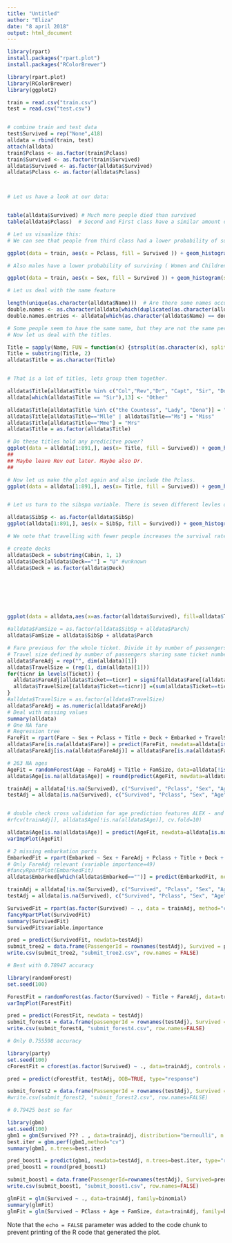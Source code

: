 ```yaml
---
title: "Untitled"
author: "Eliza"
date: "8 april 2018"
output: html_document
---
```


``` r
library(rpart)
install.packages("rpart.plot")
install.packages("RColorBrewer")

library(rpart.plot)
library(RColorBrewer)
library(ggplot2)

train = read.csv("train.csv")
test = read.csv("test.csv")


# combine train and test data
test$Survived = rep("None",418)
alldata = rbind(train, test)
attach(alldata)
train$Pclass <- as.factor(train$Pclass)
train$Survived <- as.factor(train$Survived)
alldata$Survived <- as.factor(alldata$Survived)
alldata$Pclass <- as.factor(alldata$Pclass)



# Let us have a look at our data:


table(alldata$Survived) # Much more people died than survived
table(alldata$Pclass)  # Second and First class have a similar amount of people, third has many. 

# Let us visualize this:
# We can see that people from third class had a lower probability of surviving than people from the other classes.

ggplot(data = train, aes(x = Pclass, fill = Survived )) + geom_histogram(stat = "count")

# Also males have a lower probability of surviving ( Women and Children first?)

ggplot(data = train, aes(x = Sex, fill = Survived )) + geom_histogram(stat = "count")

# Let us deal with the name feature

length(unique(as.character(alldata$Name)))  # Are there some names occurring two times?
double.names <- as.character(alldata[which(duplicated(as.character(alldata$Name))),"Name"])
double.names.entries <- alldata[which(as.character(alldata$Name) == double.names[1]|as.character(alldata$Name) == double.names[2]),]

# Some people seem to have the same name, but they are not the same person. 
# Now let us deal with the titles.

Title = sapply(Name, FUN = function(x) {strsplit(as.character(x), split='[,.]')[[1]][2]})
Title = substring(Title, 2)
alldata$Title = as.character(Title)


# That is a lot of titles, lets group them together.

alldata$Title[alldata$Title %in% c("Col","Rev","Dr", "Capt", "Sir", "Don", "Major", "Jonkheer","the Countess", "Lady", "Dona")] = "Sir"
alldata[which(alldata$Title == "Sir"),13] <- "Other"

alldata$Title[alldata$Title %in% c("the Countess", "Lady", "Dona")] = "Lady"
alldata$Title[alldata$Title=="Mlle" | alldata$Title=="Ms"] = "Miss"
alldata$Title[alldata$Title=="Mme"] = "Mrs"
alldata$Title = as.factor(alldata$Title)

# Do these titles hold any predicitve power?
ggplot(data = alldata[1:891,], aes(x= Title, fill = Survived)) + geom_histogram(stat = "count")
##
## Maybe leave Rev out later. Maybe also Dr.
##

# Now let us make the plot again and also include the Pclass.
ggplot(data = alldata[1:891,], aes(x= Title, fill = Survived)) + geom_histogram(stat = "count", binwidth = 0.6) + facet_wrap("Pclass")


# Let us turn to the sibspa variable. There is seven different levles of this variable. We will convert it into a factor and take a look at its predictive power.

alldata$SibSp <- as.factor(alldata$SibSp)
ggplot(alldata[1:891,], aes(x = SibSp, fill = Survived)) + geom_histogram(stat= "count", binwidth = 0.6) + facet_wrap(~Pclass+Title)

# We note that travelling with fewer people increases the survival rate in some cases. Especially for Master and Miss. 

# create decks
alldata$Deck = substring(Cabin, 1, 1)
alldata$Deck[alldata$Deck==""] = "U" #unknown
alldata$Deck = as.factor(alldata$Deck)







ggplot(data = alldata,aes(x=as.factor(alldata$Survived), fill=alldata$Title)) + geom_bar(stat="count") 

#alldata$FamSize = as.factor(alldata$SibSp + alldata$Parch)
alldata$FamSize = alldata$SibSp + alldata$Parch

# Fare previous for the whole ticket. Divide it by number of passengers per ticket to get fare per passenger. 
# Travel size defined by number of passengers sharing same ticket number. Similar to FamSize but takes friend groups into account
alldata$FareAdj = rep("", dim(alldata)[1])
alldata$TravelSize = (rep(1, dim(alldata)[1]))
for(ticnr in levels(Ticket)) {
  alldata$FareAdj[alldata$Ticket==ticnr] = signif(alldata$Fare[(alldata$Ticket==ticnr)]/sum(alldata$Ticket==ticnr),4)
  alldata$TravelSize[(alldata$Ticket==ticnr)] =(sum(alldata$Ticket==ticnr))
}
#alldata$TravelSize = as.factor(alldata$TravelSize)
alldata$FareAdj = as.numeric(alldata$FareAdj)
# Deal with missing values
summary(alldata)
# One NA fare
# Regression tree
FareFit = rpart(Fare ~ Sex + Pclass + Title + Deck + Embarked + TravelSize + FamSize, data=alldata[!is.na(alldata$Fare),], method="anova")
alldata$Fare[is.na(alldata$Fare)] = predict(FareFit, newdata=alldata[is.na(alldata$Fare),])
alldata$FareAdj[is.na(alldata$FareAdj)] = alldata$Fare[is.na(alldata$FareAdj)]/sum(alldata$Ticket == alldata$Ticket[is.na(alldata$FareAdj)])

# 263 NA ages
AgeFit = randomForest(Age ~ FareAdj + Title + FamSize, data=alldata[!is.na(alldata$Age),], importance=TRUE, ntrees=500)
alldata$Age[is.na(alldata$Age)] = round(predict(AgeFit, newdata=alldata[is.na(alldata$Age),]))

trainAdj = alldata[!is.na(Survived), c("Survived", "Pclass", "Sex", "Age","Embarked", "Deck", "Title", "FamSize", "FareAdj", "TravelSize")]
testAdj = alldata[is.na(Survived), c("Survived", "Pclass", "Sex", "Age","Embarked", "Deck", "Title", "FamSize", "FareAdj", "TravelSize")]


# double check cross validation for age prediction features ALEX - and check whether features correct
#rfcv(trainAdj[], alldata$Age[!is.na(alldata$Age)], cv.fold=10)

alldata$Age[is.na(alldata$Age)] = predict(AgeFit, newdata=alldata[is.na(alldata$Age),])
varImpPlot(AgeFit)

```

```r



# 2 missing embarkation ports
EmbarkedFit = rpart(Embarked ~ Sex + FareAdj + Pclass + Title + Deck + Age + FamSize + TravelSize, data=alldata[alldata$Embarked!="",], method="class", maxdepth=3) # decision tree with max depth of 3 to prevent overfitting
# Only FareAdj relevant (variable importance=49)
#fancyRpartPlot(EmbarkedFit)
alldata$Embarked[which(alldata$Embarked=="")] = predict(EmbarkedFit, newdata=alldata[alldata$Embarked=="",], type="class")

trainAdj = alldata[!is.na(Survived), c("Survived", "Pclass", "Sex", "Age","Embarked", "Deck", "Title", "FamSize", "FareAdj", "TravelSize")]
testAdj = alldata[is.na(Survived), c("Survived", "Pclass", "Sex", "Age","Embarked", "Deck", "Title", "FamSize", "FareAdj", "TravelSize")]

```




``` r
SurvivedFit = rpart(as.factor(Survived) ~ ., data = trainAdj, method="class")
fancyRpartPlot(SurvivedFit)
summary(SurvivedFit)
SurvivedFit$variable.importance

pred = predict(SurvivedFit, newdata=testAdj)
submit_tree2 = data.frame(PassengerId = rownames(testAdj), Survived = pred)
write.csv(submit_tree2, "submit_tree2.csv", row.names = FALSE)

# Best with 0.78947 accuracy

```

``` r
library(randomForest)
set.seed(100)

ForestFit = randomForest(as.factor(Survived) ~ Title + FareAdj, data=trainAdj, importance=TRUE, ntree=5000)
varImpPlot(ForestFit)

pred = predict(ForestFit, newdata = testAdj)
submit_forest4 = data.frame(passengerId = rownames(testAdj), Survived = pred)
write.csv(submit_forest4, "submit_forest4.csv", row.names=FALSE)

# Only 0.755598 accuracy

```

``` r
library(party)
set.seed(100)
cForestFit = cforest(as.factor(Survived) ~ ., data=trainAdj, controls = cforest_control(ntree=5000, mtry = 9))

pred = predict(cForestFit, testAdj, OOB=TRUE, type="response")

submit_forest2 = data.frame(PassengerId = rownames(testAdj), Survived = pred)
#write.csv(submit_forest2, "submit_forest2.csv", row.names=FALSE)

# 0.79425 best so far

```

``` r
library(gbm)
set.seed(100)
gbm1 = gbm(Survived ??? . , data=trainAdj, distribution="bernoulli", n.trees=10000, cv.folds=5, interaction.depth=4)
best.iter = gbm.perf(gbm1,method="cv")
summary(gbm1, n.trees=best.iter)

pred_boost1 = predict(gbm1, newdata=testAdj, n.trees=best.iter, type="response")
pred_boost1 = round(pred_boost1)

submit_boost1 = data.frame(PassengerId=rownames(testAdj), Survived=pred_boost1)
write.csv(submit_boost1, "submit_boost1.csv", row.names=FALSE)

```


``` r
glmFit = glm(Survived ~ ., data=trainAdj, family=binomial)
summary(glmFit)
glmFit = glm(Survived ~ PClass + Age + FamSize, data=trainAdj, family=binomial)

```

Note that the `echo = FALSE` parameter was added to the code chunk to prevent printing of the R code that generated the plot.
